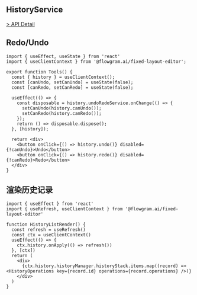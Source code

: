 ## HistoryService

[> API Detail](https://coze-dev.github.io/flowgram.ai/auto-docs/fixed-history-plugin/classes/HistoryService.html)

## Redo/Undo

```tsx pure
import { useEffect, useState } from 'react'
import { useClientContext } from '@flowgram.ai/fixed-layout-editor';

export function Tools() {
  const { history } = useClientContext();
  const [canUndo, setCanUndo] = useState(false);
  const [canRedo, setCanRedo] = useState(false);

  useEffect(() => {
    const disposable = history.undoRedoService.onChange(() => {
      setCanUndo(history.canUndo());
      setCanRedo(history.canRedo());
    });
    return () => disposable.dispose();
  }, [history]);

  return <div>
    <button onClick={() => history.undo()} disabled={!canUndo}>Undo</button>
    <button onClick={() => history.redo()} disabled={!canRedo}>Redo</button>
  </div>
}
```

## 渲染历史记录

```tsx pure
import { useEffect } from 'react'
import { useRefresh, useClientContext } from '@flowgram.ai/fixed-layout-editor'

function HistoryListRender() {
  const refresh = useRefresh()
  const ctx = useClientContext()
  useEffect(() => {
    ctx.history.onApply(() => refresh())
  }, [ctx])
  return (
    <div>
      {ctx.history.historyManager.historyStack.items.map((record) => <HistoryOperations key={record.id} operations={record.operations} />)}
    </div>
  )
}
```
